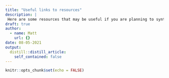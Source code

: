 ```yaml
---
title: "Useful links to resources"
description: |
 Here are some resources that may be useful if you are planning to synthesise evidence
draft: true
author:
  - name: Matt
    url: {}
date: 08-05-2021
output:
  distill::distill_article:
    self_contained: false
---
```



```r
knitr::opts_chunk$set(echo = FALSE)
```


